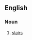 ==English==

===Noun===
{{en-plural noun|head=[[apples]] and [[pears]]}}

# {{context|Cockney rhyming slang|lang=en}} [[stairs]]